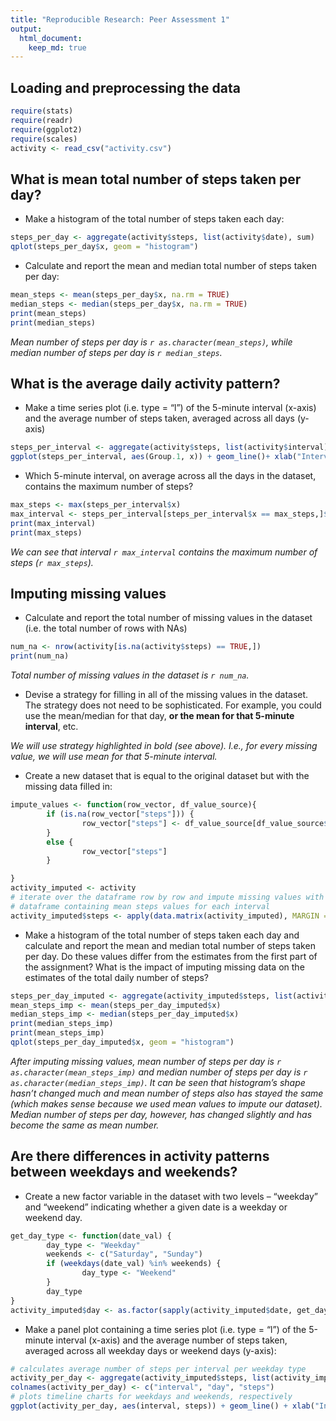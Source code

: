 ```yaml
---
title: "Reproducible Research: Peer Assessment 1"
output: 
  html_document:
    keep_md: true
---
```



## Loading and preprocessing the data
```r
require(stats)
require(readr)
require(ggplot2)
require(scales)
activity <- read_csv("activity.csv")
```


## What is mean total number of steps taken per day?
* Make a histogram of the total number of steps taken each day:

```r
steps_per_day <- aggregate(activity$steps, list(activity$date), sum)
qplot(steps_per_day$x, geom = "histogram") 
```

* Calculate and report the mean and median total number of steps taken per day:

```r
mean_steps <- mean(steps_per_day$x, na.rm = TRUE)
median_steps <- median(steps_per_day$x, na.rm = TRUE)
print(mean_steps)
print(median_steps)
```

_Mean number of steps per day is `r as.character(mean_steps)`, while median number of steps per day is `r median_steps`._

## What is the average daily activity pattern?

* Make a time series plot (i.e. type = "l") of the 5-minute interval (x-axis) and the average number of steps taken, averaged across all days (y-axis)

```r
steps_per_interval <- aggregate(activity$steps, list(activity$interval), function(x) {mean(x, na.rm = TRUE)})
ggplot(steps_per_interval, aes(Group.1, x)) + geom_line()+ xlab("Interval") + ylab("Number of Steps")
```

* Which 5-minute interval, on average across all the days in the dataset, contains the maximum number of steps?

```r
max_steps <- max(steps_per_interval$x)
max_interval <- steps_per_interval[steps_per_interval$x == max_steps,]$Group.1
print(max_interval)
print(max_steps)
```
_We can see that interval `r max_interval` contains the maximum number of steps (`r max_steps`)._

## Imputing missing values

* Calculate and report the total number of missing values in the dataset (i.e. the total number of rows with NAs)

```r
num_na <- nrow(activity[is.na(activity$steps) == TRUE,])
print(num_na)
```
_Total number of missing values in the dataset is `r num_na`._

* Devise a strategy for filling in all of the missing values in the dataset. The strategy does not need to be sophisticated. For example, you could use the mean/median for that day, **or the mean for that 5-minute interval**, etc.

_We will use strategy highlighted in bold (see above). I.e., for every missing value, we will use mean for that 5-minute interval._

* Create a new dataset that is equal to the original dataset but with the missing data filled in:

```r
impute_values <- function(row_vector, df_value_source){
        if (is.na(row_vector["steps"])) {
                row_vector["steps"] <- df_value_source[df_value_source$Group.1 == row_vector["interval"],]$x
        }
        else {
                row_vector["steps"]     
        }

}
activity_imputed <- activity
# iterate over the dataframe row by row and impute missing values with values from
# dataframe containing mean steps values for each interval
activity_imputed$steps <- apply(data.matrix(activity_imputed), MARGIN = 1, FUN = impute_values, steps_per_interval)

```

* Make a histogram of the total number of steps taken each day and calculate and report the mean and median total number of steps taken per day. Do these values differ from the estimates from the first part of the assignment? What is the impact of imputing missing data on the estimates of the total daily number of steps?

```r
steps_per_day_imputed <- aggregate(activity_imputed$steps, list(activity_imputed$date), sum)
mean_steps_imp <- mean(steps_per_day_imputed$x)
median_steps_imp <- median(steps_per_day_imputed$x)
print(median_steps_imp)
print(mean_steps_imp)
qplot(steps_per_day_imputed$x, geom = "histogram") 
```

_After imputing missing values, mean number of steps per day is `r as.character(mean_steps_imp)` and median number of steps per day is `r as.character(median_steps_imp)`. It can be seen that histogram's shape hasn't
changed much and mean number of steps also has stayed the same (which makes sense
because we used mean values to impute our dataset). Median number of steps per
day, however, has changed slightly and has become the same as mean number._

## Are there differences in activity patterns between weekdays and weekends?

* Create a new factor variable in the dataset with two levels -- "weekday" and "weekend" indicating whether a given date is a weekday or weekend day.

```r
get_day_type <- function(date_val) {
        day_type <- "Weekday"
        weekends <- c("Saturday", "Sunday")
        if (weekdays(date_val) %in% weekends) {
                day_type <- "Weekend"
        }
        day_type
}
activity_imputed$day <- as.factor(sapply(activity_imputed$date, get_day_type))
```

* Make a panel plot containing a time series plot (i.e. type = "l") of the 5-minute interval (x-axis) and the average number of steps taken, averaged across all weekday days or weekend days (y-axis):

```r
# calculates average number of steps per interval per weekday type
activity_per_day <- aggregate(activity_imputed$steps, list(activity_imputed$interval, activity_imputed$day), mean)
colnames(activity_per_day) <- c("interval", "day", "steps")
# plots timeline charts for weekdays and weekends, respectively
ggplot(activity_per_day, aes(interval, steps)) + geom_line() + xlab("Interval") + ylab("Number of Steps") + facet_wrap( ~day, ncol = 1)
```
